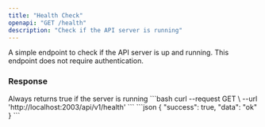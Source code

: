 ```yaml
---
title: "Health Check"
openapi: "GET /health"
description: "Check if the API server is running"
---
```


A simple endpoint to check if the API server is up and running. This endpoint does not require authentication.

### Response

<ResponseField name="success" type="boolean">
  Always returns true if the server is running
</ResponseField>

<RequestExample>
```bash
curl --request GET \
  --url 'http://localhost:2003/api/v1/health'
```
</RequestExample>

<ResponseExample>
```json
{
  "success": true,
  "data": "ok"
}
```
</ResponseExample> 